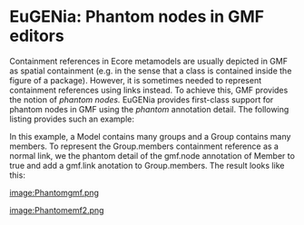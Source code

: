 =EuGENia: Phantom nodes in GMF editors=
Containment references in Ecore metamodels are usually depicted in GMF as spatial containment (e.g. in the sense that a class is contained inside the figure of a package). However, it is sometimes needed to represent containment references using links instead. To achieve this, GMF provides the notion of ''phantom nodes.'' EuGENia provides first-class support for phantom nodes in GMF using the ''phantom'' annotation detail. The following listing provides such an example:

{{{emf
@namespace(uri="phantom", prefix="phantom")
package phantom;

@gmf.diagram
class Model extends NamedElement {
   val Group[*] groups;
}

class NamedElement {
   attr String name;
}

@gmf.node(label="name")
class Group extends NamedElement {
   @gmf.link(label="member")
   val Member[*] members;
}

@gmf.node(label="name", phantom="true")
class Member extends NamedElement {

}
}}}

In this example, a Model contains many groups and a Group contains many members. To represent the Group.members containment reference as a normal link, we the phantom detail of the gmf.node annotation of Member to true and add a gmf.link anotation to Group.members. The result looks like this:

[[image:Phantomgmf.png]]

[[image:Phantomemf2.png]]